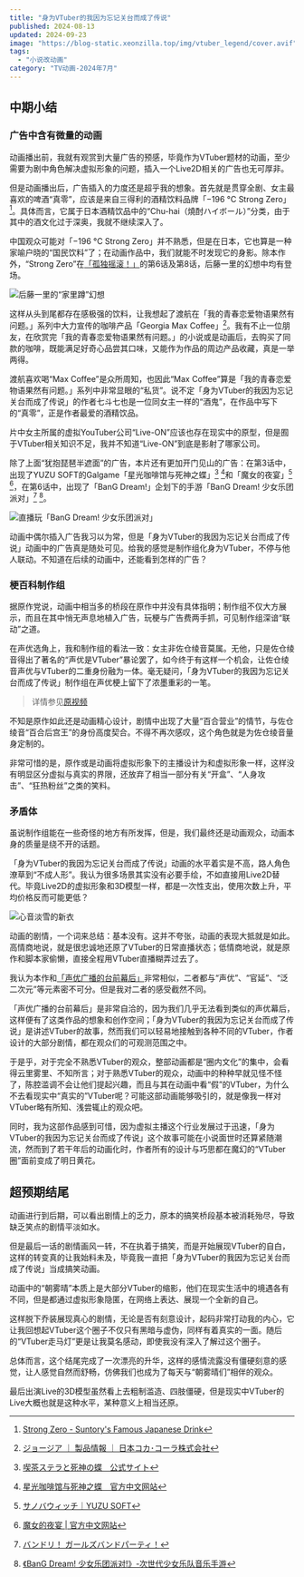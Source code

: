 ```yaml
---
title: "身为VTuber的我因为忘记关台而成了传说"
published: 2024-08-13
updated: 2024-09-23
image: "https://blog-static.xeonzilla.top/img/vtuber_legend/cover.avif"
tags:
  - "小说改动画"
category: "TV动画-2024年7月"
---
```

## 中期小结
### 广告中含有微量的动画
动画播出前，我就有观赏到大量广告的预感，毕竟作为VTuber题材的动画，至少需要为剧中角色解决虚拟形象的问题，插入一个Live2D相关的广告也无可厚非。

但是动画播出后，广告插入的力度还是超乎我的想象。首先就是贯穿全剧、女主最喜欢的啤酒“真零”，应该是来自三得利的酒精饮料品牌「−196 °C Strong Zero」[^1]。具体而言，它属于日本酒精饮品中的“Chu-hai（燒酎ハイボール）”分类，由于其中的酒文化过于深奥，我就不继续深入了。

中国观众可能对「−196 °C Strong Zero」并不熟悉，但是在日本，它也算是一种家喻户晓的“国民饮料”了；在动画作品中，我们就能不时发现它的身影。除本作外，“Strong Zero”在[「孤独摇滚！」](/posts/bocchi_the_rock/)的第6话及第8话，后藤一里的幻想中均有登场。

![后藤一里的“家里蹲”幻想](https://blog-static.xeonzilla.top/img/vtuber_legend/01.avif "后藤一里的“家里蹲”幻想")

这样从头到尾都存在感极强的饮料，让我想起了渡航在「我的青春恋爱物语果然有问题。」系列中大力宣传的咖啡产品「Georgia Max Coffee」[^2]。我有不止一位朋友，在欣赏完「我的青春恋爱物语果然有问题。」的小说或是动画后，去购买了同款的咖啡，既能满足好奇心品尝其口味，又能作为作品的周边产品收藏，真是一举两得。

渡航喜欢喝“Max Coffee”是众所周知，也因此“Max Coffee”算是「我的青春恋爱物语果然有问题。」系列中非常显眼的“私货”。说不定「身为VTuber的我因为忘记关台而成了传说」的作者七斗七也是一位同女主一样的“酒鬼”，在作品中写下的“真零”，正是作者最爱的酒精饮品。

片中女主所属的虚拟YouTuber公司“Live-ON”应该也存在现实中的原型，但是囿于VTuber相关知识不足，我并不知道“Live-ON”到底是影射了哪家公司。

除了上面“犹抱琵琶半遮面”的广告，本片还有更加开门见山的广告：在第3话中，出现了YUZU SOFT的Galgame「星光咖啡馆与死神之蝶」[^3] [^4]和「魔女的夜宴」[^5] [^6]，在第6话中，出现了「BanG Dream!」企划下的手游「BanG Dream! 少女乐团派对」[^7] [^8]。

![直播玩「BanG Dream! 少女乐团派对」](https://blog-static.xeonzilla.top/img/vtuber_legend/02.avif "直播玩「BanG Dream! 少女乐团派对」")

动画中偶尔插入广告我习以为常，但是「身为VTuber的我因为忘记关台而成了传说」动画中的广告真是随处可见。给我的感觉是制作组化身为VTuber，不停与他人联动。不知道在后续的动画中，还能看到怎样的广告？

### 梗百科制作组
据原作党说，动画中相当多的桥段在原作中并没有具体指明；制作组不仅大方展示，而且在其中悄无声息地植入广告，玩梗与广告费两手抓，可见制作组深谙“联动”之道。

在声优选角上，我和制作组的看法一致：女主非佐仓绫音莫属。无他，只是佐仓绫音得出了著名的“声优是VTuber”暴论罢了，如今终于有这样一个机会，让佐仓绫音声优与VTuber的二重身份融为一体。毫无疑问，「身为VTuber的我因为忘记关台而成了传说」制作组在声优梗上留下了浓墨重彩的一笔。

>详情参见[原视频](https://www.bilibili.com/video/BV1mh411d7iZ)

不知是原作如此还是动画精心设计，剧情中出现了大量“百合营业”的情节，与佐仓绫音“百合后宫王”的身份高度契合。不得不再次感叹，这个角色就是为佐仓绫音量身定制的。

非常可惜的是，原作或是动画将虚拟形象下的主播设计为和虚拟形象一样，这样没有明显区分虚拟与真实的界限，还放弃了相当一部分有关“开盒”、“人身攻击”、“狂热粉丝”之类的笑料。

### 矛盾体
虽说制作组能在一些奇怪的地方有所发挥，但是，我们最终还是动画观众，动画本身的质量是绕不开的话题。

「身为VTuber的我因为忘记关台而成了传说」动画的水平着实是不高，路人角色潦草到“不成人形”。我认为很多场景其实没有必要手绘，不如直接用Live2D替代。毕竟Live2D的虚拟形象和3D模型一样，都是一次性支出，使用次数上升，平均价格反而可能更低？

![心音淡雪的新衣](https://blog-static.xeonzilla.top/img/vtuber_legend/03.avif "心音淡雪的新衣")

动画的剧情，一个词来总结：基本没有。这并不夸张，动画的表现大抵就是如此。高情商地说，就是很忠诚地还原了VTuber的日常直播状态；低情商地说，就是原作和脚本家偷懒，直接全程用VTuber直播糊弄过去了。

我认为本作和[「声优广播的台前幕后」](/posts/seiyuradio/)非常相似，二者都与“声优”、“官延”、“泛二次元”等元素密不可分。但是我对二者的感受截然不同。

「声优广播的台前幕后」是非常自洽的，因为我们几乎无法看到类似的声优幕后，这样便有了这类作品的想象和创作空间；「身为VTuber的我因为忘记关台而成了传说」是讲述VTuber的故事，然而我们可以轻易地接触到各种不同的VTuber，作者设计的大部分剧情，都在观众们的可观测范围之中。

于是乎，对于完全不熟悉VTuber的观众，整部动画都是“圈内文化”的集中，会看得云里雾里、不知所言；对于熟悉VTuber的观众，动画中的种种早就见怪不怪了，陈腔滥调不会让他们提起兴趣，而且与其在动画中看“假”的VTuber，为什么不去看现实中“真实的”VTuber呢？可能这部动画能够吸引的，就是像我一样对VTuber略有所知、浅尝辄止的观众吧。

同时，我为这部作品感到可惜，因为虚拟主播这个行业发展过于迅速，「身为VTuber的我因为忘记关台而成了传说」这个故事可能在小说面世时还算紧随潮流，然而到了若干年后的动画化时，作者所有的设计与巧思都在魔幻的“VTuber圈”面前变成了明日黄花。

## 超预期结尾
动画进行到后期，可以看出剧情上的乏力，原本的搞笑桥段基本被消耗殆尽，导致缺乏笑点的剧情平淡如水。

但是最后一话的剧情画风一转，不在执着于搞笑，而是开始展现VTuber的自白，这样的转变真的让我始料未及，毕竟我一直把「身为VTuber的我因为忘记关台而成了传说」当成搞笑动画。

动画中的“朝雾晴”本质上是大部分VTuber的缩影，他们在现实生活中的境遇各有不同，但是都通过虚拟形象隐匿，在网络上表达、展现一个全新的自己。

这样脱下乔装展现真心的剧情，无论是否有刻意设计，起码非常打动我的内心，它让我回想起VTuber这个圈子不仅只有黑暗与虚伪，同样有着真实的一面。随后的“VTuber走马灯”更是让我莫名感动，即使我没有深入了解过这个圈子。

总体而言，这个结尾完成了一次漂亮的升华，这样的感情流露没有僵硬刻意的感觉，让人感觉自然而舒畅，仿佛我们也成为了每天与“朝雾晴们”相伴的观众。

最后出演Live的3D模型虽然看上去粗制滥造、四肢僵硬，但是现实中VTuber的Live大概也就是这种水平，某种意义上相当还原。

[^1]:[Strong Zero - Suntory's Famous Japanese Drink](https://en.strongzero.ch/)
[^2]:[ジョージア ｜ 製品情報 ｜ 日本コカ･コーラ株式会社](https://www.coca-cola.com/jp/ja/brands/georgia)
[^3]:[喫茶ステラと死神の蝶　公式サイト](https://www.yuzu-soft.com/products/stella/index.html)
[^4]:[星光咖啡馆与死神之蝶　官方中文网站](https://hikarifield.co.jp/stella/index.html)
[^5]:[サノバウィッチ｜YUZU SOFT](https://www.yuzu-soft.com/new/product/sothewitch/index.html)
[^6]:[魔女的夜宴 | 官方中文网站](https://hikarifield.co.jp/sothewitch/)
[^7]:[バンドリ！ ガールズバンドパーティ！](https://bang-dream.bushimo.jp/)
[^8]:[《BanG Dream! 少女乐团派对!》-次世代少女乐队音乐手游](https://game.bilibili.com/bangdream/)
